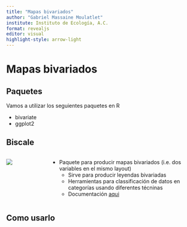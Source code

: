```yaml
---
title: "Mapas bivariados"
author: "Gabriel Massaine Moulatlet"
institute: Instituto de Ecología, A.C.
format: revealjs
editor: visual
highlight-style: arrow-light
---
```


# Mapas bivariados

## Paquetes

Vamos a utilizar los seguientes paquetes en R

- bivariate
- ggplot2

## Biscale

:::: {.columns}

::: {.column width="20%"}
![](C:/Users/gabri/Dropbox/postdocINECOL/Curso%20Analisis%20avanzados%20en%20R/clases_advancedR/images/biscale.png)

:::

::: {.column width="80%"}
- Paquete para producir mapas bivariados (i.e. dos variables en el mismo layout)
  - Sirve para producir leyendas bivariadas
  - Herramientas para classificación de datos en categorías usando diferentes técninas
  - Documentación [aqui](https://chris-prener.github.io/biscale/index.html)
:::

::::

## Como usarlo
